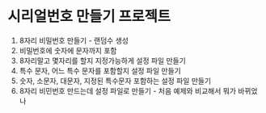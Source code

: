 # 시리얼번호 만들기 프로젝트

1. 8자리 비밀번호 만들기 - 랜덤수 생성
2. 비밀번호에 숫자에 문자까지 포함
3. 8자리말고 몇자리를 할지 지정가능하게 설정 파일 만들기
4. 특수 문자, 어느 특수 문자를 포함할지 설정 파일 만들기
5. 숫자, 소문자, 대문자, 지정된 특수문자 포함하는 설정 파일 만들기
6. 8자리 비민번호 만드는데 설정 파일로 만들기 - 처음 예제와 비교해서 뭐가 바뀌었나
